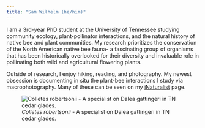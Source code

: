 ---
title: "Sam Wilhelm (he/him)"
---

I am a 3rd-year PhD student at the University of Tennessee studying community ecology, plant-pollinator interactions, and the natural history of native bee and plant communities. My research prioritizes the conservation of the North American native bee fauna- a fascinating group of organisms that has been historically overlooked for their diversity and invaluable role in pollinating both wild and agricultural flowering plants.

Outside of research, I enjoy hiking, reading, and photography. My newest obsession is documenting in situ the plant-bee interactions I study via macrophotography. Many of these can be seen on my [iNaturalist](https://www.inaturalist.org/people/samwilhelm) page.

![*Colletes robertsonii* - A specialist on Dalea gattingeri in TN cedar glades.](images/robertsonii.jpeg)
